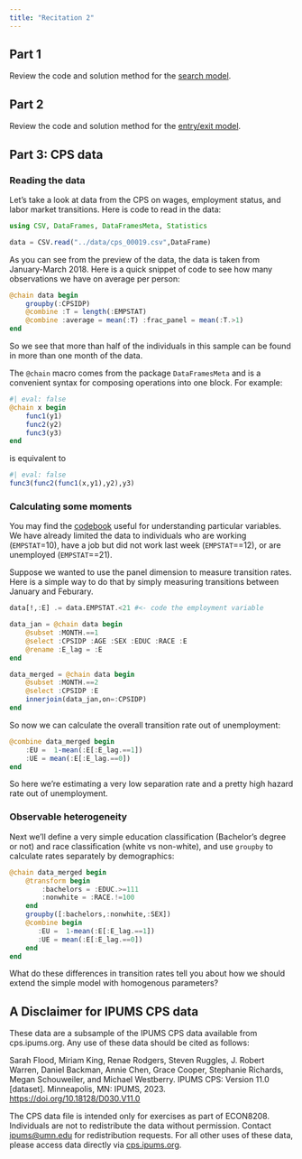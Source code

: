 ```yaml
---
title: "Recitation 2"
---
```


## Part 1

Review the code and solution method for the [search model](/models/search-model.ipynb).

## Part 2

Review the code and solution method for the [entry/exit model](/models/entry-exit.ipynb).

## Part 3: CPS data

### Reading the data
Let's take a look at data from the CPS on wages, employment status, and labor market transitions. Here is code to read in the data:

```julia
using CSV, DataFrames, DataFramesMeta, Statistics

data = CSV.read("../data/cps_00019.csv",DataFrame)
```

As you can see from the preview of the data, the data is taken from January-March 2018. Here is a quick snippet of code to see how many observations we have on average per person:

```julia
@chain data begin
    groupby(:CPSIDP)
    @combine :T = length(:EMPSTAT)
    @combine :average = mean(:T) :frac_panel = mean(:T.>1)
end
```

So we see that more than half of the individuals in this sample can be found in more than one month of the data.

The `@chain` macro comes from the package `DataFramesMeta` and is a convenient syntax for composing operations into one block. For example:

```julia
#| eval: false
@chain x begin
    func1(y1)
    func2(y2)
    func3(y3)
end
```

is equivalent to

```julia
#| eval: false
func3(func2(func1(x,y1),y2),y3)
```

### Calculating some moments

You may find the [codebook](/data/CPS-Codebook.html) useful for understanding particular variables. We have already limited the data to individuals who are working (`EMPSTAT`=10), have a job but did not work last week (`EMPSTAT`==12), or are unemployed (`EMPSTAT`==21).

Suppose we wanted to use the panel dimension to measure transition rates. Here is a simple way to do that by simply measuring transitions between January and Feburary.

```julia
data[!,:E] .= data.EMPSTAT.<21 #<- code the employment variable

data_jan = @chain data begin
    @subset :MONTH.==1
    @select :CPSIDP :AGE :SEX :EDUC :RACE :E
    @rename :E_lag = :E
end

data_merged = @chain data begin
    @subset :MONTH.==2
    @select :CPSIDP :E
    innerjoin(data_jan,on=:CPSIDP)
end

```

So now we can calculate the overall transition rate out of unemployment:

```julia

@combine data_merged begin
    :EU =  1-mean(:E[:E_lag.==1])
    :UE = mean(:E[:E_lag.==0])
end 

```

So here we're estimating a very low separation rate and a pretty high hazard rate out of unemployment.

### Observable heterogeneity

Next we'll define a very simple education classification (Bachelor's degree or not) and race classification (white vs non-white), and use `groupby` to calculate rates separately by demographics:

```julia

@chain data_merged begin
    @transform begin
        :bachelors = :EDUC.>=111
        :nonwhite = :RACE.!=100 
    end
    groupby([:bachelors,:nonwhite,:SEX])
    @combine begin
       :EU =  1-mean(:E[:E_lag.==1])
       :UE = mean(:E[:E_lag.==0])
    end 
end

```

What do these differences in transition rates tell you about how we should extend the simple model with homogenous parameters?

## A Disclaimer for IPUMS CPS data

These data are a subsample of the IPUMS CPS data available from cps.ipums.org. Any use of these data should be cited as follows:

  Sarah Flood, Miriam King, Renae Rodgers, Steven Ruggles, J. Robert Warren, Daniel Backman, Annie Chen, Grace Cooper, Stephanie Richards, Megan Schouweiler, and Michael Westberry. IPUMS CPS: Version 11.0 [dataset]. Minneapolis, MN: IPUMS, 2023. <https://doi.org/10.18128/D030.V11.0> 

The CPS data file is intended only for exercises as part of ECON8208. Individuals are not to redistribute the data without permission. Contact <ipums@umn.edu> for redistribution requests. For all other uses of these data, please access data directly via [cps.ipums.org](http://cps.ipums.org/).
